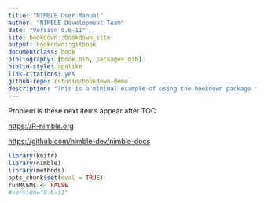 ```yaml
--- 
title: "NIMBLE User Manual"
author: "NIMBLE Development Team"
date: "Version 0.6-11"
site: bookdown::bookdown_site
output: bookdown::gitbook
documentclass: book
bibliography: [book.bib, packages.bib]
biblio-style: apalike
link-citations: yes
github-repo: rstudio/bookdown-demo
description: "This is a minimal example of using the bookdown package to write a book. The output format for this example is bookdown::gitbook."
---
```

Problem is these next items appear after TOC

[https://R-nimble.org](https://R-nimble.org)

[https://github.com/nimble-dev/nimble-docs](https://github.com/nimble-dev/nimble-docs)
<!---
, 'chapter_MCMC.Rmd', 'chapter_OtherAlgorithms.Rmd', 'chapter_Spatial.Rmd', 'chapter_ProgrammingOverview.Rmd', 'chapter_RCfunctions.Rmd', 'chapter_UserDefined.Rmd', 'chapter_UsingModels.Rmd', 'chapter_DataStructures.Rmd', 'chapter_WritingNimbleFunctions.Rmd']
-->

```r
library(knitr)
library(nimble)
library(methods)
opts_chunk$set(eval = TRUE)
runMCEMs <- FALSE
#version="0.6-11"
```

